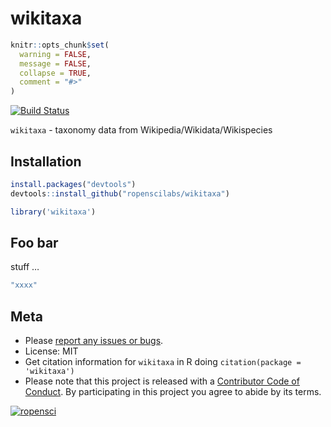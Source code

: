 wikitaxa
========

```r
knitr::opts_chunk$set(
  warning = FALSE,
  message = FALSE,
  collapse = TRUE,
  comment = "#>"
)
```

[![Build Status](https://travis-ci.org/ropenscilabs/wikitaxa.svg?branch=master)](https://travis-ci.org/ropenscilabs/wikitaxa)

`wikitaxa` - taxonomy data from Wikipedia/Wikidata/Wikispecies

## Installation

```r
install.packages("devtools")
devtools::install_github("ropenscilabs/wikitaxa")
```

```r
library('wikitaxa')
```

## Foo bar

stuff ...

```r
"xxxx"
```

## Meta

* Please [report any issues or bugs](https://github.com/ropenscilabs/wikitaxa/issues).
* License: MIT
* Get citation information for `wikitaxa` in R doing `citation(package = 'wikitaxa')`
* Please note that this project is released with a [Contributor Code of Conduct](CONDUCT.md). By participating in this project you agree to abide by its terms.

[![ropensci](http://ropensci.org/public_images/github_footer.png)](http://ropensci.org)
